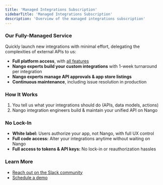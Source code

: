 ```yaml
---
title: 'Managed Integrations Subscription'
sidebarTitle: 'Managed Integrations Subscription'
description: 'Overview of the managed integrations subscription'
---
```


### Our Fully-Managed Service

Quickly launch new integrations with minimal effort, delegating the complexities of external APIs to us:
- **Full platform access**, with [all features](/cloud)
- **Nango experts build your custom integrations** with 1-week turnaround per integration
- **Nango experts manage API approvals & app store listings**
- **Continuous maintenance**, including issue resolution in production

### How It Works
1. You tell us what your integrations should do (APIs, data models, actions)
2. Nango integration engineers build & maintain your unified API on Nango

### No Lock-In
- **White label:** Users authorize your app, not Nango, with full UX control
- **Full code access:** Alter your integrations anytime without waiting on Nango
- **Full access to tokens & API keys:** No lock-in or reauthorization hassles

### Learn More
- [Reach out on the Slack community](https://nango.dev/slack)
- [Schedule a demo](https://nango.dev/chat)

